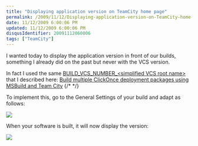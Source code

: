```yaml
---
title: "Displaying application version on TeamCity home page"
permalink: /2009/11/12/Displaying-application-version-on-TeamCity-home-page/
date: 11/12/2009 6:00:06 PM
updated: 11/12/2009 6:00:06 PM
disqusIdentifier: 20091112060006
tags: ["TeamCity"]
---
```

I wanted today to display the application version in front of our builds, something I already did on the past but never with the VCS version.

In fact I used the same [BUILD_VCS_NUMBER_&lt;simplified VCS root name&gt;](http://www.jetbrains.net/confluence/display/TCD4/Predefined+Properties) that I described here: [Build multiple ClickOnce deployment packages using MSBuild and Team City](http://weblogs.asp.net/lkempe/archive/2009/11/03/build-multiple-clickonce-deployment-packages-using-msbuild-and-team-city.aspx)
{/* <!-- more --> */}

To implement this, go to the General Settings of your build and adapt as follows:

![](/images/2009/Displaying-application-version-on-TeamCity-home-page-1.png)

When your software is built, it will now display the version:

![](/images/2009/Displaying-application-version-on-TeamCity-home-page-2.png)
